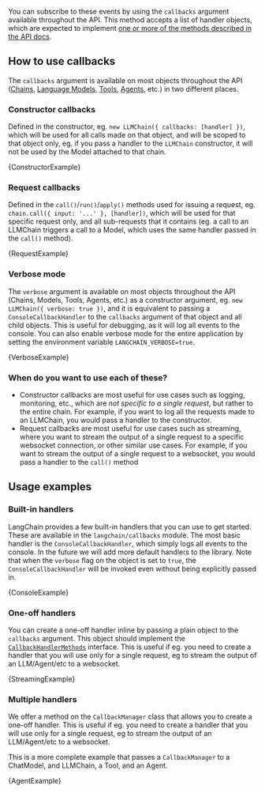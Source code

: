 
You can subscribe to these events by using the `callbacks` argument available throughout the API. This method accepts a list of handler objects, which are expected to implement [one or more of the methods described in the API docs](../../api/callbacks/interfaces/CallbackHandlerMethods).

## How to use callbacks

The `callbacks` argument is available on most objects throughout the API ([Chains](../../modules/chains/), [Language Models](../../modules/model_io/models/), [Tools](../../modules/agents/tools/), [Agents](../../modules/agents/), etc.) in two different places.

### Constructor callbacks

Defined in the constructor, eg. `new LLMChain({ callbacks: [handler] })`, which will be used for all calls made on that object, and will be scoped to that object only, eg. if you pass a handler to the `LLMChain` constructor, it will not be used by the Model attached to that chain.


<CodeBlock language="typescript">{ConstructorExample}</CodeBlock>

### Request callbacks

Defined in the `call()`/`run()`/`apply()` methods used for issuing a request, eg. `chain.call({ input: '...' }, [handler])`, which will be used for that specific request only, and all sub-requests that it contains (eg. a call to an LLMChain triggers a call to a Model, which uses the same handler passed in the `call()` method).


<CodeBlock language="typescript">{RequestExample}</CodeBlock>

### Verbose mode

The `verbose` argument is available on most objects throughout the API (Chains, Models, Tools, Agents, etc.) as a constructor argument, eg. `new LLMChain({ verbose: true })`, and it is equivalent to passing a `ConsoleCallbackHandler` to the `callbacks` argument of that object and all child objects. This is useful for debugging, as it will log all events to the console. You can also enable verbose mode for the entire application by setting the environment variable `LANGCHAIN_VERBOSE=true`.


<CodeBlock language="typescript">{VerboseExample}</CodeBlock>

### When do you want to use each of these?

- Constructor callbacks are most useful for use cases such as logging, monitoring, etc., which are _not specific to a single request_, but rather to the entire chain. For example, if you want to log all the requests made to an LLMChain, you would pass a handler to the constructor.
- Request callbacks are most useful for use cases such as streaming, where you want to stream the output of a single request to a specific websocket connection, or other similar use cases. For example, if you want to stream the output of a single request to a websocket, you would pass a handler to the `call()` method

## Usage examples

### Built-in handlers

LangChain provides a few built-in handlers that you can use to get started. These are available in the `langchain/callbacks` module. The most basic handler is the `ConsoleCallbackHandler`, which simply logs all events to the console. In the future we will add more default handlers to the library. Note that when the `verbose` flag on the object is set to `true`, the `ConsoleCallbackHandler` will be invoked even without being explicitly passed in.


<CodeBlock language="typescript">{ConsoleExample}</CodeBlock>

### One-off handlers

You can create a one-off handler inline by passing a plain object to the `callbacks` argument. This object should implement the [`CallbackHandlerMethods`](../../api/callbacks/interfaces/CallbackHandlerMethods) interface. This is useful if eg. you need to create a handler that you will use only for a single request, eg to stream the output of an LLM/Agent/etc to a websocket.


<CodeBlock language="typescript">{StreamingExample}</CodeBlock>

### Multiple handlers

We offer a method on the `CallbackManager` class that allows you to create a one-off handler. This is useful if eg. you need to create a handler that you will use only for a single request, eg to stream the output of an LLM/Agent/etc to a websocket.

This is a more complete example that passes a `CallbackManager` to a ChatModel, and LLMChain, a Tool, and an Agent.


<CodeBlock language="typescript">{AgentExample}</CodeBlock>
